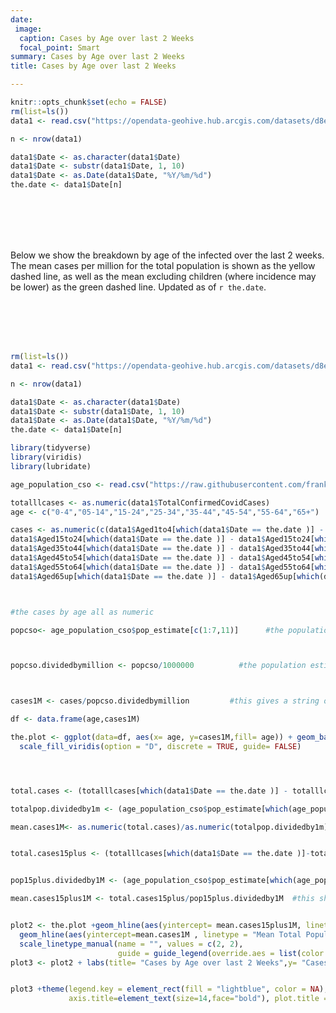 ```yaml
---
date: 
 image:
  caption: Cases by Age over last 2 Weeks
  focal_point: Smart
summary: Cases by Age over last 2 Weeks
title: Cases by Age over last 2 Weeks

---
```

```r
knitr::opts_chunk$set(echo = FALSE)
rm(list=ls())
data1 <- read.csv("https://opendata-geohive.hub.arcgis.com/datasets/d8eb52d56273413b84b0187a4e9117be_0.csv?outSR=%7B%22latestWkid%22%3A3857%2C%22wkid%22%3A102100%7D")

n <- nrow(data1)

data1$Date <- as.character(data1$Date)
data1$Date <- substr(data1$Date, 1, 10)
data1$Date <- as.Date(data1$Date, "%Y/%m/%d")
the.date <- data1$Date[n]
```

<br><br><br><br>

Below we show the breakdown by age of the infected over the last 2 weeks. The mean cases per million for the total population is shown as the yellow dashed line, as well as the mean excluding children (where incidence may be lower) as the green dashed line. Updated as of `r the.date`.

<br><br><br><br>



```r

rm(list=ls())
data1 <- read.csv("https://opendata-geohive.hub.arcgis.com/datasets/d8eb52d56273413b84b0187a4e9117be_0.csv?outSR=%7B%22latestWkid%22%3A3857%2C%22wkid%22%3A102100%7D")

n <- nrow(data1)

data1$Date <- as.character(data1$Date)
data1$Date <- substr(data1$Date, 1, 10)
data1$Date <- as.Date(data1$Date, "%Y/%m/%d")
the.date <- data1$Date[n]

library(tidyverse)
library(viridis)
library(lubridate)

age_population_cso <- read.csv("https://raw.githubusercontent.com/frankmoriarty/covid_ie/master/age_population_cso_2019.csv")

totalllcases <- as.numeric(data1$TotalConfirmedCovidCases)
age <- c("0-4","05-14","15-24","25-34","35-44","45-54","55-64","65+")

cases <- as.numeric(c(data1$Aged1to4[which(data1$Date == the.date )] - data1$Aged1to4[which(data1$Date == the.date -14 )] ,  data1$Aged5to14[which(data1$Date == the.date )] - data1$Aged5to14[which(data1$Date == the.date -14 )], 
data1$Aged15to24[which(data1$Date == the.date )] - data1$Aged15to24[which(data1$Date == the.date - 14 )], data1$Aged25to34[which(data1$Date == the.date )] - data1$Aged25to34[which(data1$Date == the.date - 14 )],
data1$Aged35to44[which(data1$Date == the.date )] - data1$Aged35to44[which(data1$Date == the.date - 14 )],
data1$Aged45to54[which(data1$Date == the.date )] - data1$Aged45to54[which(data1$Date == the.date -14 )],
data1$Aged55to64[which(data1$Date == the.date )] - data1$Aged55to64[which(data1$Date == the.date - 14 )],
data1$Aged65up[which(data1$Date == the.date )] - data1$Aged65up[which(data1$Date == the.date - 14 )] ))



#the cases by age all as numeric

popcso<- age_population_cso$pop_estimate[c(1:7,11)]      #the population estimates  



popcso.dividedbymillion <- popcso/1000000          #the population estimates divided by million as per formula in notebook



cases1M <- cases/popcso.dividedbymillion         #this gives a string of the cases per one million by age

df <- data.frame(age,cases1M)

the.plot <- ggplot(data=df, aes(x= age, y=cases1M,fill= age)) + geom_bar(stat='identity') +
  scale_fill_viridis(option = "D", discrete = TRUE, guide= FALSE)




total.cases <- (totalllcases[which(data1$Date == the.date )] - totalllcases[which(data1$Date == the.date -14 )]) #this gives the total cases on the date

totalpop.dividedby1m <- (age_population_cso$pop_estimate[which(age_population_cso$age_group=='cases_all_ages')])/1000000

mean.cases1M<- as.numeric(total.cases)/as.numeric(totalpop.dividedby1m)   #this is population mean for average abline


total.cases15plus <- (totalllcases[which(data1$Date == the.date )]-totalllcases[which(data1$Date == the.date - 14 )])-  ((data1$Aged1to4[which(data1$Date == the.date )]-data1$Aged1to4[which(data1$Date == the.date - 14 )])+               (data1$Aged5to14[which(data1$Date == the.date )] - data1$Aged5to14[which(data1$Date == the.date - 14 )])) #this gave the total amount of cases 15 plus


pop15plus.dividedby1M <- (age_population_cso$pop_estimate[which(age_population_cso$age_group=='cases_age_15_plus')])/1000000    #this was the population 15 plus divided by 1 million as per formula in notebook

mean.cases15plus1M <- total.cases15plus/pop15plus.dividedby1M  #this shows the total cases 15 plus per 1 million people


plot2 <- the.plot +geom_hline(aes(yintercept= mean.cases15plus1M, linetype = "Mean 15-plus"), colour= "green", size=1.25) +
  geom_hline(aes(yintercept=mean.cases1M , linetype = "Mean Total Population"), colour= "yellow", size=1.25) +
  scale_linetype_manual(name = "", values = c(2, 2), 
                        guide = guide_legend(override.aes = list(color = c("green", "yellow"))))
plot3 <- plot2 + labs(title= "Cases by Age over last 2 Weeks",y= "Cases per Million", x = "Age-groups (Yr)")


plot3 +theme(legend.key = element_rect(fill = "lightblue", color = NA), axis.text=element_text(size=8, face = "bold"),
             axis.title=element_text(size=14,face="bold"), plot.title = element_text(size=16, face = "bold"))


```
